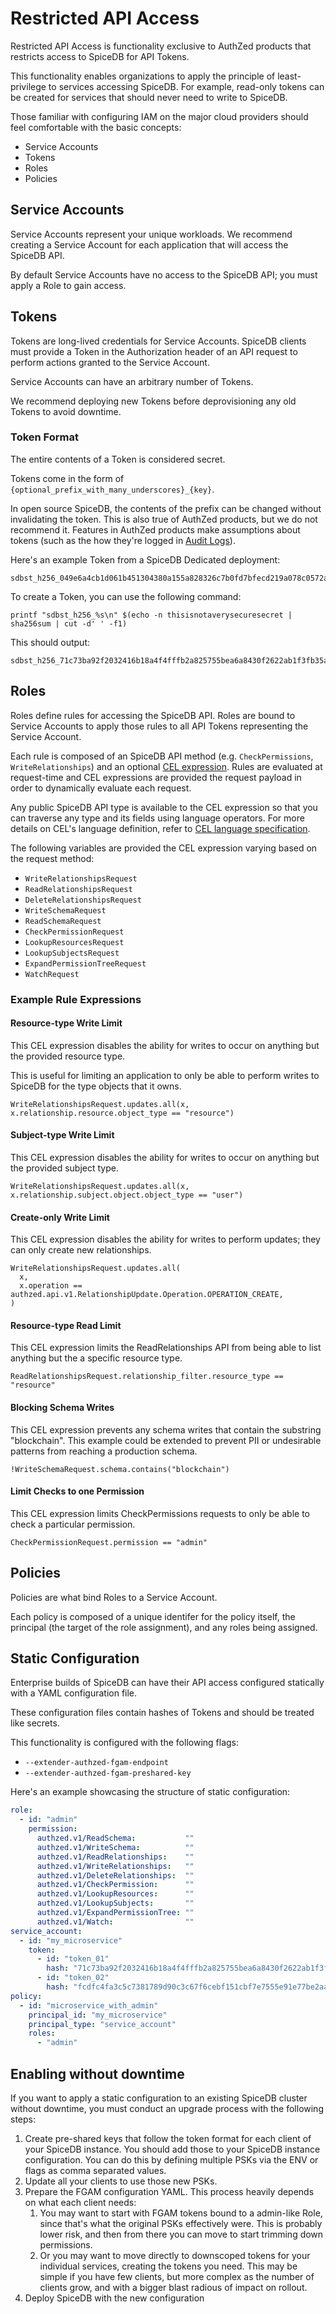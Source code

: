 
# Restricted API Access

Restricted API Access is functionality exclusive to AuthZed products that restricts access to SpiceDB for API Tokens.

This functionality enables organizations to apply the principle of least-privilege to services accessing SpiceDB.
For example, read-only tokens can be created for services that should never need to write to SpiceDB.

Those familiar with configuring IAM on the major cloud providers should feel comfortable with the basic concepts:

- Service Accounts
- Tokens
- Roles
- Policies

## Service Accounts

Service Accounts represent your unique workloads.
We recommend creating a Service Account for each application that will access the SpiceDB API.

By default Service Accounts have no access to the SpiceDB API; you must apply a Role to gain access.

## Tokens

Tokens are long-lived credentials for Service Accounts.
SpiceDB clients must provide a Token in the Authorization header of an API request to perform actions granted to the Service Account.

Service Accounts can have an arbitrary number of Tokens.

<Callout type="info">We recommend deploying new Tokens before deprovisioning any old Tokens to avoid downtime.</Callout>

### Token Format

<Callout type="warning">The entire contents of a Token is considered secret.</Callout>

Tokens come in the form of `{optional_prefix_with_many_underscores}_{key}`.

In open source SpiceDB, the contents of the prefix can be changed without invalidating the token.
This is also true of AuthZed products, but we do not recommend it.
Features in AuthZed products make assumptions about tokens (such as the how they're logged in [Audit Logs]).

Here's an example Token from a SpiceDB Dedicated deployment:

```
sdbst_h256_049e6a4cb1d061b451304380a155a828326c7b0fd7bfecd219a078c0572aae03850be90d064e2bc61eec31187154af7acf71e96641e39a21b32aa23cd99f62d2ee319851663c3a1203d91181ef5386a33493c5cab49a0a2c0ccd127b08415b2d
```

To create a Token, you can use the following command:

```command
printf "sdbst_h256_%s\n" $(echo -n thisisnotaverysecuresecret | sha256sum | cut -d' ' -f1)
```

This should output:

```
sdbst_h256_71c73ba92f2032416b18a4f4fffb2a825755bea6a8430f2622ab1f3fb35a10d0
```

[Audit Logs]: audit-logging

## Roles

Roles define rules for accessing the SpiceDB API.
Roles are bound to Service Accounts to apply those rules to all API Tokens representing the Service Account.

Each rule is composed of an SpiceDB API method (e.g. `CheckPermissions`, `WriteRelationships`) and an optional [CEL expression][cel].
Rules are evaluated at request-time and CEL expressions are provided the request payload in order to dynamically evaluate each request.

Any public SpiceDB API type is available to the CEL expression so that you can traverse any type and its fields using language operators.
For more details on CEL's language definition, refer to [CEL language specification][cel-lang-spec].

The following variables are provided the CEL expression varying based on the request method:

- `WriteRelationshipsRequest`
- `ReadRelationshipsRequest`
- `DeleteRelationshipsRequest`
- `WriteSchemaRequest`
- `ReadSchemaRequest`
- `CheckPermissionRequest`
- `LookupResourcesRequest`
- `LookupSubjectsRequest`
- `ExpandPermissionTreeRequest`
- `WatchRequest`

[cel]: https://github.com/google/cel-spec
[cel-lang-spec]: https://github.com/google/cel-spec/blob/81e07d7cf76e7fc89b177bd0fdee8ba6d6604bf5/doc/langdef.md

### Example Rule Expressions

#### Resource-type Write Limit

This CEL expression disables the ability for writes to occur on anything but the provided resource type.

This is useful for limiting an application to only be able to perform writes to SpiceDB for the type objects that it owns.

```cel
WriteRelationshipsRequest.updates.all(x, x.relationship.resource.object_type == "resource")
```

#### Subject-type Write Limit

This CEL expression disables the ability for writes to occur on anything but the provided subject type.

```cel
WriteRelationshipsRequest.updates.all(x, x.relationship.subject.object.object_type == "user")
```

#### Create-only Write Limit

This CEL expression disables the ability for writes to perform updates; they can only create new relationships.

```cel
WriteRelationshipsRequest.updates.all(
  x,
  x.operation == authzed.api.v1.RelationshipUpdate.Operation.OPERATION_CREATE,
)
```

#### Resource-type Read Limit

This CEL expression limits the ReadRelationships API from being able to list anything but the a specific resource type.

```cel
ReadRelationshipsRequest.relationship_filter.resource_type == "resource"
```

#### Blocking Schema Writes

This CEL expression prevents any schema writes that contain the substring "blockchain".
This example could be extended to prevent PII or undesirable patterns from reaching a production schema.

```cel
!WriteSchemaRequest.schema.contains("blockchain")
```

#### Limit Checks to one Permission

This CEL expression limits CheckPermissions requests to only be able to check a particular permission.

```cel
CheckPermissionRequest.permission == "admin"
```

## Policies

Policies are what bind Roles to a Service Account.

Each policy is composed of a unique identifer for the policy itself, the principal (the target of the role assignment), and any roles being assigned.

## Static Configuration

Enterprise builds of SpiceDB can have their API access configured statically with a YAML configuration file.

<Callout type="warning">
  These configuration files contain hashes of Tokens and should be treated like secrets.
</Callout>

This functionality is configured with the following flags:

- `--extender-authzed-fgam-endpoint`
- `--extender-authzed-fgam-preshared-key`

Here's an example showcasing the structure of static configuration:

```yaml
role:
  - id: "admin"
    permission:
      authzed.v1/ReadSchema:           ""
      authzed.v1/WriteSchema:          ""
      authzed.v1/ReadRelationships:    ""
      authzed.v1/WriteRelationships:   ""
      authzed.v1/DeleteRelationships:  ""
      authzed.v1/CheckPermission:      ""
      authzed.v1/LookupResources:      ""
      authzed.v1/LookupSubjects:       ""
      authzed.v1/ExpandPermissionTree: ""
      authzed.v1/Watch:                ""
service_account:
  - id: "my_microservice"
    token:
      - id: "token_01"
        hash: "71c73ba92f2032416b18a4f4fffb2a825755bea6a8430f2622ab1f3fb35a10d0"
      - id: "token_02"
        hash: "fcdfc4fa3c5c7381789d90c3c67f6cebf151cbf7e7555e91e77be2aa3e0a4bdf"
policy:
  - id: "microservice_with_admin"
    principal_id: "my_microservice"
    principal_type: "service_account"
    roles:
      - "admin"
```

## Enabling without downtime

If you want to apply a static configuration to an existing SpiceDB cluster without downtime, you must conduct an upgrade process with the following steps:

1. Create pre-shared keys that follow the token format for each client of your SpiceDB instance.
   You should add those to your SpiceDB instance configuration.
   You can do this by defining multiple PSKs via the ENV or flags as comma separated values.
2. Update all your clients to use those new PSKs.
3. Prepare the FGAM configuration YAML.
   This process heavily depends on what each client needs:
     1. You may want to start with FGAM tokens bound to a admin-like Role, since that's what the original PSKs effectively were.
        This is probably lower risk, and then from there you can move to start trimming down permissions.
     2. Or you may want to move directly to downscoped tokens for your individual services, creating the tokens you need.
        This may be simple if you have few clients, but more complex as the number of clients grow, and with a bigger blast radious of impact on rollout.
4. Deploy SpiceDB with the new configuration
